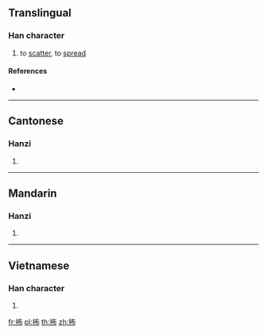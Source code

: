 {{character info/new}}
==Translingual==

===Han character===
{{Han char|rn=64|rad=手|as=05|sn=8|four=54027|canj=QKLB|ids=⿰扌布}}

# to [[scatter]], to [[spread]]

====References====
* {{Han ref|kx=0422.190|dkj=11908|dj=0770.150|hdz=31849.070|uh=62AA|ud=25258|bh=CCB7|bd=52407}}

----

==Cantonese==

===Hanzi===
{{yue-hanzi|jyut=[[bo3]]|y=bo3}}

# {{defn|lang=yue|sort=手05}}

----

==Mandarin==

===Hanzi===
{{cmn-hanzi|pin=[[bù]] ([[bu4]]), [[pū]] ([[pu1]])|wg=pu<sup>4</sup>, p'u<sup>1</sup>}}

# {{defn|lang=cmn|sort=手05}}

----

==Vietnamese==

===Han character===
{{vi-readings|rs=手05|hanviet=bó}}

# {{defn|lang=vi|sort=手05}}

[[fr:抪]]
[[pl:抪]]
[[th:抪]]
[[zh:抪]]